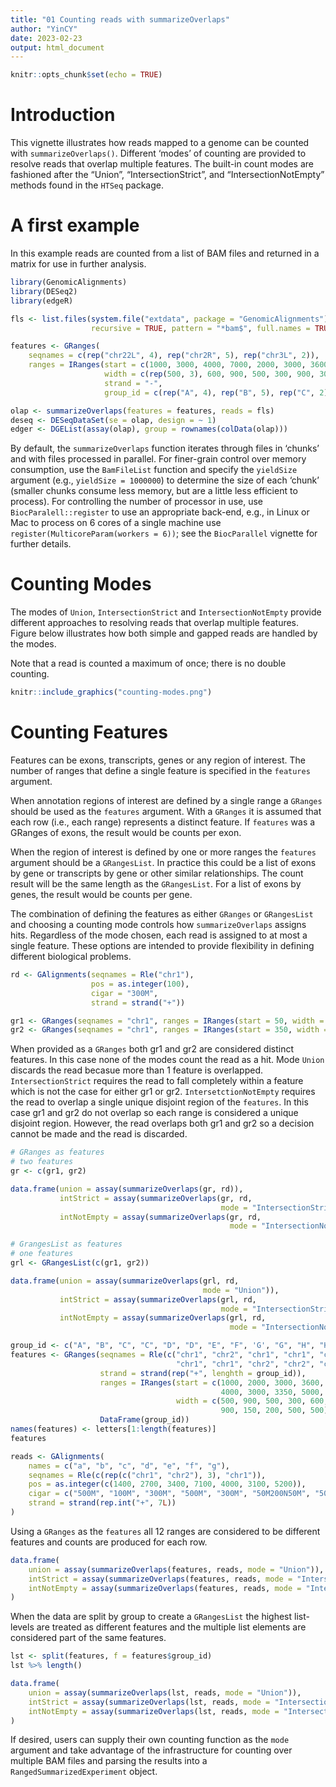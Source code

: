 ```yaml
---
title: "01 Counting reads with summarizeOverlaps"
author: "YinCY"
date: 2023-02-23
output: html_document
---
```


```r
knitr::opts_chunk$set(echo = TRUE)
```

# Introduction
This vignette illustrates how reads mapped to a genome can be counted with `summarizeOverlaps()`. Different 'modes' of counting are provided to resolve reads that overlap multiple features. The built-in count modes are fashioned after the "Union", "IntersectionStrict", and "IntersectionNotEmpty" methods found in the `HTSeq` package.  

# A first example
In this example reads are counted from a list of BAM files and returned in a matrix for use in further analysis.  

```r
library(GenomicAlignments)
library(DESeq2)
library(edgeR)

fls <- list.files(system.file("extdata", package = "GenomicAlignments"), 
                  recursive = TRUE, pattern = "*bam$", full.names = TRUE)

features <- GRanges(
    seqnames = c(rep("chr22L", 4), rep("chr2R", 5), rep("chr3L", 2)), 
    ranges = IRanges(start = c(1000, 3000, 4000, 7000, 2000, 3000, 3600, 4000, 7500, 5000, 5400), 
                     width = c(rep(500, 3), 600, 900, 500, 300, 900, 300, 500, 500)), 
                     strand = "-", 
                     group_id = c(rep("A", 4), rep("B", 5), rep("C", 2)))

olap <- summarizeOverlaps(features = features, reads = fls)
deseq <- DESeqDataSet(se = olap, design = ~ 1)
edger <- DGEList(assay(olap), group = rownames(colData(olap)))
```

By default, the `summarizeOverlaps` function iterates through files in 'chunks' and with files processed in parallel. For finer-grain control over memory consumption, use the `BamFileList` function and specify the `yieldSize` argument (e.g., `yieldSize = 1000000`) to determine the size of each 'chunk' (smaller chunks consume less memory, but are a little less efficient to process). For controlling the number of processor in use, use `BiocParalell::register` to use an appropriate back-end, e.g., in Linux or Mac to process on 6 cores of a single machine use `register(MulticoreParam(workers = 6))`; see the `BiocParallel` vignette for further details.  

# Counting Modes
The modes of `Union`, `IntersectionStrict` and `IntersectionNotEmpty` provide different approaches to resolving reads that overlap multiple features. Figure below illustrates how both simple and gapped reads are handled by the modes.  

Note that a read is counted a maximum of once; there is no double counting.  

```r
knitr::include_graphics("counting-modes.png")
```


# Counting Features
Features can be exons, transcripts, genes or any region of interest. The number of ranges that define a single feature is specified in the `features` argument.

When annotation regions of interest are defined by a single range a `GRanges` should be used as the `features` argument. With a `GRanges` it is assumed that each row (i.e., each range) represents a distinct feature. If `features` was a GRanges of exons, the result would be counts per exon.  

When the region of interest is defined by one or more ranges the `features` argument should
be a `GRangesList`. In practice this could be a list of exons by gene or transcripts by gene or
other similar relationships. The count result will be the same length as the `GRangesList`. For
a list of exons by genes, the result would be counts per gene.  

The combination of defining the features as either `GRanges` or `GRangesList` and choosing a counting mode controls how `summarizeOverlaps` assigns hits. Regardless of the mode chosen, each read is assigned to at most a single feature. These options are intended to provide flexibility in defining different biological problems.

```r
rd <- GAlignments(seqnames = Rle("chr1"), 
                  pos = as.integer(100), 
                  cigar = "300M", 
                  strand = strand("+"))

gr1 <- GRanges(seqnames = "chr1", ranges = IRanges(start = 50, width = 150), strand = "+")
gr2 <- GRanges(seqnames = "chr1", ranges = IRanges(start = 350, width = 150), strand = "+")
```

When provided as a `GRanges` both gr1 and gr2 are considered distinct features. In this case none of the modes count the read as a hit. Mode `Union` discards the read becasue more than 1 feature is overlapped. `IntersectionStrict` requires the read to fall completely within a feature which is not the case for either gr1 or gr2. `IntersetctionNotEmpty` requires the read to overlap a single unique disjoint region of the `features`. In this case gr1 and gr2 do not overlap so each range is considered a unique disjoint region. However, the read overlaps both gr1 and gr2 so a decision cannot be made and the read is discarded.

```r
# GRanges as features
# two features
gr <- c(gr1, gr2)

data.frame(union = assay(summarizeOverlaps(gr, rd)), 
           intStrict = assay(summarizeOverlaps(gr, rd, 
                                               mode = "IntersectionStrict")), 
           intNotEmpty = assay(summarizeOverlaps(gr, rd, 
                                                 mode = "IntersectionNotEmpty")))
```

```r
# GrangesList as features
# one features
grl <- GRangesList(c(gr1, gr2))

data.frame(union = assay(summarizeOverlaps(grl, rd, 
                                           mode = "Union")), 
           intStrict = assay(summarizeOverlaps(grl, rd, 
                                               mode = "IntersectionStrict")), 
           intNotEmpty = assay(summarizeOverlaps(grl, rd, 
                                                 mode = "IntersectionNotEmpty")))
```

```r
group_id <- c("A", "B", "C", "C", "D", "D", "E", "F", 'G', "G", "H", "H")
features <- GRanges(seqnames = Rle(c("chr1", "chr2", "chr1", "chr1", "chr2", "chr2", 
                                     "chr1", "chr1", "chr2", "chr2", "chr1", "chr1")), 
                    strand = strand(rep("+", lenghth = group_id)), 
                    ranges = IRanges(start = c(1000, 2000, 3000, 3600, 7000, 7500, 4000, 
                                               4000, 3000, 3350, 5000, 5400), 
                                     width = c(500, 900, 500, 300, 600, 300, 500, 
                                               900, 150, 200, 500, 500)), 
                    DataFrame(group_id))
names(features) <- letters[1:length(features)]
features

reads <- GAlignments(
    names = c("a", "b", "c", "d", "e", "f", "g"), 
    seqnames = Rle(c(rep(c("chr1", "chr2"), 3), "chr1")), 
    pos = as.integer(c(1400, 2700, 3400, 7100, 4000, 3100, 5200)), 
    cigar = c("500M", "100M", "300M", "500M", "300M", "50M200N50M", "50M150N50M"), 
    strand = strand(rep.int("+", 7L))
)
```

Using a `GRanges` as the `features` all 12 ranges are considered to be different features and counts are produced for each row.


```r
data.frame(
    union = assay(summarizeOverlaps(features, reads, mode = "Union")), 
    intStrict = assay(summarizeOverlaps(features, reads, mode = "IntersectionStrict")), 
    intNotEmpty = assay(summarizeOverlaps(features, reads, mode = "IntersectionNotEmpty"))
)
```

When the data are split by group to create a `GRangesList` the highest list-levels are treated as different features and the multiple list elements are considered part of the same features.  

```r
lst <- split(features, f = features$group_id)
lst %>% length()
```

```r
data.frame(
    union = assay(summarizeOverlaps(lst, reads, mode = "Union")), 
    intStrict = assay(summarizeOverlaps(lst, reads, mode = "IntersectionStrict")), 
    intNotEmpty = assay(summarizeOverlaps(lst, reads, mode = "IntersectionNotEmpty"))
)
```

If desired, users can supply their own counting function as the `mode` argument and take advantage of the infrastructure for counting over multiple BAM files and parsing the results into a `RangedSummarizedExperiment` object.






